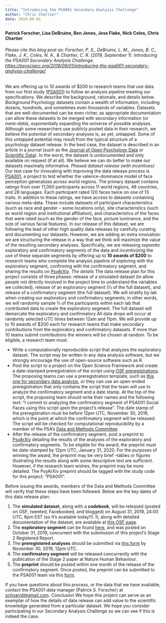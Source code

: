 ```yaml
---
title: "Introducing the PSA001 Secondary Analysis Challenge"
author: "Chris Chartier"
date: 2019-09-01
---
```


**Patrick Forscher, Lisa DeBruine, Ben Jones, Jess Flake, Nick Coles,
Chris Chartier**

###### *Please cite this blog post as:* Forscher, P. S., DeBruine, L. M., Jones, B. C., Flake, J. K., Coles, N. A., & Chartier, C. R. (2019, September 1). Introducing the PSA001 Secondary Analysis Challenge. [https://psysciacc.org/2019/09/01/introducing-the-psa001-secondary-analysis-challenge/](https://www.google.com/url?q=https://psysciacc.org/2019/09/01/introducing-the-psa001-secondary-analysis-challenge/&sa=D&ust=1590158890036000&usg=AFQjCNEEvUxsA8HKtyLsvYi0j6ew7xRxyQ){target="_blank"}

We are offering up to 10 awards of \$200 to research teams that use data
from our first study
([PSA001](https://psyarxiv.com/n26dy){target="_blank"}) to follow an
analysis pipeline meeting our specifications. We describe the
background, rationale, and details below. *Background* Psychology
datasets contain a wealth of information, including dozens, hundreds,
and sometimes even thousands of variables. Datasets that are
well-documented can be even richer, as appropriate documentation can
allow these datasets to be merged with secondary information (or
*meta-data*), exponentially expanding the universe of possible analyses.
Although some researchers use publicly posted data in their research, we
believe the potential of secondary analyses is, as yet, untapped. Some
of this untapped potential may result from the typical structure of a
psychology dataset release. In the best case, the dataset is described
in an article in a journal (such as the [Journal of Open Psychology
Data](https://openpsychologydata.metajnl.com/){target="_blank"} or
[Scientific Data](https://www.nature.com/sdata/){target="_blank"}). In
the worst, the dataset is undocumented and only available on request (if
at all). We believe we can do better to make our datasets maximally
informative. *Phased dataset release (with incentives)* Our test case
for innovating with improving the data release process is
[PSA001](https://psyarxiv.com/n26dy){target="_blank"}, a project to test
whether the valence-dominance model of face perception generalizes
across world regions. The primary dataset contains ratings from over
11,000 participants across 11 world regions, 48 countries, and 28
languages. Each participant rated 120 faces twice on one of 13 traits.
In addition to these ratings, we have access to datasets containing
various meta-data. These include datasets of participant characteristics
(such as race and gender -- some locations only), site characteristics
(such as world region and institutional affiliation), and
characteristics of the faces that were rated (such as the gender of the
face, picture luminance, and the size of various facial features). In
our release of this dataset, we are following the lead of other high
quality data releases by carefully curating and documenting our
datasets. However, we are adding an extra innovation: we are structuring
the release in a way that we think will maximize the value of the
resulting secondary analyses. Specifically, we are releasing *separate*
exploratory and confirmatory segments of the data and *incentivizing*
the use of these separate segments by offering up to **10 awards of
\$200** to research teams who complete the analysis pipeline of
exploring with the exploratory segment, confirming with the confirmatory
segment, and sharing the results on
[PsyArXiv](https://psyarxiv.com/){target="_blank"}. *The details* The
data release plan for this project consists of three phases: release of
a simulated dataset (to allow people not directly involved in the
project time to understand the variables we collected), release of an
exploratory segment (⅓ of the full dataset), and release of a
confirmatory segment (the full dataset). We will stratify by lab when
creating our exploratory and confirmatory segments; in other words, we
will randomly sample ⅓ of the participants within each lab that
contributed data to create the exploratory segment. The full dataset
will demarcate the exploratory and confirmatory All data drops will
occur at randomly selected UTC times between 12am and 11pm. We will
provide up to 10 awards of \$200 each for research teams that make
secondary contributions from the exploratory and confirmatory datasets.
If more than 10 teams submit contributions the winners will be chosen at
random. To be eligible, a research team must:

-   Write a computationally reproducible script that analyzes the
    exploratory dataset. The script may be written in any data analysis
    software, but we strongly encourage the use of open-source software
    such as R.
-   Post the script to a project on the Open Science Framework and
    create a date-stamped preregistration of the script using [OSF
    preregistrations](https://osf.io/prereg/){target="_blank"}. The
    proposing teams can use a preregistration template, such as [this
    one for secondary data
    analysis](https://osf.io/v4z3x/){target="_blank"}, or they can use
    an open-ended preregistration that only contains the script that the
    team will use to analyze the confirmatory segment and a date stamp.
    At the top of the script, the proposing team should write their
    names and the following text: "I commit to analyzing the
    confirmatory segment of PSA001 Social Faces using this script upon
    the project's release". The date stamp of the preregistration must
    be before 12pm UTC, November 30, 2019, which is the point at which
    the confirmatory segment will be released. The script will be
    checked for computational reproducibility by a member of the PSA's
    [Data and Methods
    Committee](https://osf.io/x7e4m/){target="_blank"}.
-   After the release of the confirmatory segment, post a preprint to
    [PsyArXiv](https://psyarxiv.com/){target="_blank"} detailing the
    results of the analyses of the exploratory and confirmatory
    segments. To be eligible for the award, the preprint must be
    date-stamped by 12pm UTC, January 31, 2020. For the purposes of
    winning the award, the preprint may be very brief --tables or
    figures illustrating the results along with some descriptive text
    are sufficient. However, if the research team wishes, the preprint
    may be more detailed. The PsyArXiv preprint should be tagged with
    the study code for this project: "PSA001".

Before issuing the awards, members of the Data and Methods Committee
will verify that these steps have been followed. Below are the key dates
of this data release plan:

1.  The **simulated dataset**, along with a **codebook**, will be
    released (posted on OSF, tweeted, Facebooked, and blogged) on August
    31, 2019, 24:00 UTC, 8pm EST (so it's available today!!). It, along
    with detailed documentation of the dataset, are available at [this
    OSF page](https://osf.io/8xd7r/){target="_blank"}.
2.  The **exploratory segment** can be found
    [here](https://osf.io/yrveh/){target="_blank"}, and was posted on
    October 31, 2019, concurrent with the submission of this project's
    Stage 2 Registered Report.
3.  The **preregistered analyses** should be submitted via [this
    form](https://forms.gle/4UpUigozZtn7kMWh9){target="_blank"} by
    November 30, 2019, 12pm UTC.
4.  The **confirmatory segment** will be released concurrently with the
    publication of the Stage 2 paper at Nature Human Behaviour.
5.  The **preprint** should be posted within one month of the release of
    the confirmatory segment. Once posted, the preprint can be submitted
    to the PSA001 team via this
    [form](https://forms.gle/AdDjCbPY5z58anhn9){target="_blank"}.

If you have questions about this process, or the data that we have
available, contact the PSA001 data manager (Patrick S. Forscher) at
<schnarrd@gmail.com>. *Conclusion* We hope this project can serve as an
exemplar of how the details of data release can add value to the
scientific knowledge generated from a particular dataset. We hope you
consider participating in our Secondary Analysis Challenge so we can see
if this is indeed the case.


